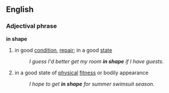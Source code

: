 ==English==
===Adjectival phrase===
'''in shape'''
#in good [[condition]], [[repair]]; in a good [[state]]
#:''I guess I'd better get my room '''in shape''' if I have guests.''
#{{idiom}} in a good state of [[physical]] [[fitness]] or bodily appearance
#:''I hope to get '''in shape''' for summer swimsuit season.''